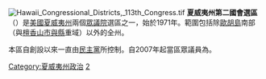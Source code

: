 [[File:Hawaii_Congressional_Districts,_113th_Congress.tif|thumb]]
'''夏威夷州第二國會選區'''（{{lang-en|Second Congressional District of Hawaii}}）是[[美國|美國]][[夏威夷州|夏威夷州]]兩個[[美國眾議院|眾議院]]選區之一，始於1971年。範圍包括除[[歐胡島|歐胡島]]南部（與[[檀香山市與縣|檀香山市與縣]]重域）以外的全州。

本區自創設以來一直由[[民主黨_(美國)|民主黨]]所控制。自2007年起當區眾議員為{{le|加巴德|Tulsi Gabbard}}。
[[Category:夏威夷州政治|Category:夏威夷州政治]]
[[Category:夏威夷州國會選區|2]]